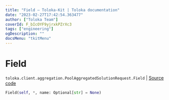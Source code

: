 ```yaml
---
title: "Field — Toloka-Kit | Toloka documentation"
date: "2023-02-27T17:42:54.363477"
author: ["Toloka Team"]
coverId: F_bIcOYF9yjrxkPZrXc3
tags: ["engineering"]
ogDescription: ""
docsMenu: "tkitMenu"
---
```


# Field
`toloka.client.aggregation.PoolAggregatedSolutionRequest.Field` | [Source code](https://github.com/Toloka/toloka-kit/blob/v1.1.4/src/client/aggregation.py#L44)

```python
Field(self, *, name: Optional[str] = None)
```